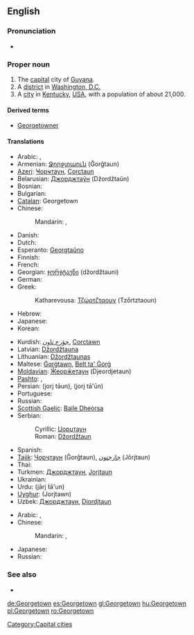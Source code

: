 {{slim-wikipedia|Georgetown (disambiguation)}}
{{also|George Town}}
==English==
{{wikipedia}}

===Pronunciation===
* {{homophones|George Town}}

===Proper noun===
{{en-proper noun}}

# The [[capital]] city of [[Guyana]].
# A [[district]] in [[Washington, D.C.]]
# A [[city]] in [[Kentucky]], [[United States|USA]], with a population of about 21,000.

====Derived terms====
* [[Georgetowner]]

====Translations====
{{trans-top|capital of Guyana}}
* Arabic: {{t|ar|جورجتاون|m|tr=jurjtawn}},  {{t|ar|جورج تاون|m|tr=jurj tawn}}
* Armenian: [[Ջորջտաուն]] (Ǧorǧtaun)
* [[Azeri]]: [[Ҹорҹтаун]], [[Corctaun]]
* Belarusian: [[Джорджтаўн]] (Džordžtaŭn)
* Bosnian: {{t-|bs|Džordžtaun|m}}
* Bulgarian: {{t-|bg|Джорджтаун}}
* [[Catalan]]: Georgetown
* Chinese:
*: Mandarin: {{t|cmn|喬治敦|sc=Hani}},  {{t|cmn|乔治敦|tr=Qiáozhìdūn|sc=Hani}}
* Danish: {{t-|da|Georgetown}}
* Dutch: {{t-|nl|Georgetown}}
* Esperanto: [[Georgtaŭno]]
* Finnish: {{t-|fi|Georgetown}}
* French: {{t-|fr|Georgetown}}
* Georgian: [[ჯორჯტაუნი]] (džordžtauni)
* German: {{t+|de|Georgetown}}
* Greek: {{t|el|Τζόρτζταουν|tr=Tzórtztaoun}}
*: Katharevousa: [[Τζώρτζταουν]] (Tzṓrtztaoun)
* Hebrew: {{t|he|ג'ורג' טאון}}
* Japanese: {{t|ja|ジョージタウン|tr=Jōjitaun}}
* Korean: {{t+|ko|조지타운|tr=Jojitaun|sc=Hang}}
{{trans-mid}}
* Kurdish: [[جۆرج تاون]], [[Corctawn]]
* Latvian: [[Džordžtauna]]
* Lithuanian: [[Džordžtaunas]]
* Maltese: [[Ġorġtawn]], [[Belt ta' Ġorġ]]
* [[Moldavian]]: [[Ӂеорӂетаун]] (Djeordjetaun)
* [[Pashto]]: {{t|ps|جورج ټون|tr=jorj ṫaun}}, {{t|ps|جورج ټاون|tr=jorj ṫāūn}}
* Persian: {{fa-Arab|[[جورج تاون]]}} (jorj tāun), {{fa-Arab|[[جورج تائون]]}} (jorj tā'ūn)
* Portuguese: {{t-|pt|Georgetown}}
* Russian: {{t-|ru|Джорджтаун|m|tr=Džórdžtaun, Džordžtáun}}
* [[Scottish Gaelic]]: [[Baile Dheòrsa]]
* Serbian:
*: Cyrillic: [[Џорџтаун#Serbian|Џорџтаун]] {{m}}
*: Roman: [[Džordžtaun#Serbian|Džordžtaun]] {{m}}
* Spanish: {{t+|es|Georgetown}}
* [[Tajik]]: [[Ҷорҷтаун]] (Ǧorǧtaun), [[جارجتون]] (Jôrjtaun)
* Thai: {{Thai|[[จอร์จทาวน์]]}}
* Turkmen: [[Джорджтаун]], [[Jorjtaun]]
* Ukrainian: {{t-|uk|Джорджтаун|xs=Ukrainian}}
* Urdu: {{ur-Arab|[[جارج ٹاؤن]]}} (jārj ṫā'un)
* [[Uyghur]]: {{ug-Arab|[[جورجتاۋن]]}} (Jorjtawn)
* Uzbek: [[Джорджтаун]], [[Djordjtaun]]
{{trans-bottom}}

{{trans-top|district of Washington, DC}}
* Arabic: {{t|ar|جورجتاون|m|tr=jurjtawn}},  {{t|ar|جورج تاون|m|tr=jurj tawn}}
* Chinese:
*: Mandarin: {{t|cmn|喬治敦|sc=Hani}},  {{t|cmn|乔治敦|tr=Qiáozhìdūn|sc=Hani}}
{{trans-mid}}
* Japanese: {{t|ja|ジョージタウン|tr=Jōjitaun}}
* Russian: {{t-|ru|Джорджтаун|m|tr=Džórdžtaun, Džordžtáun}}
{{trans-bottom}}

===See also===
* {{pedia}}

[[Category:Capital cities]]

[[de:Georgetown]]
[[es:Georgetown]]
[[gl:Georgetown]]
[[hu:Georgetown]]
[[pl:Georgetown]]
[[ro:Georgetown]]